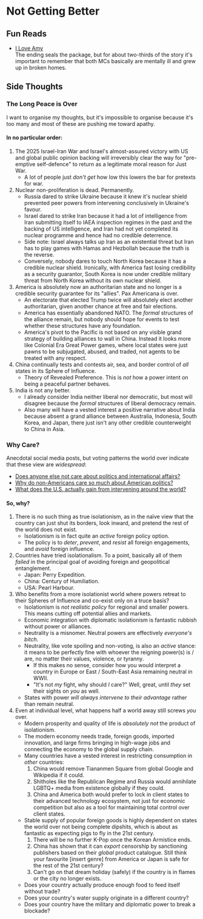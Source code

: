 #   Not Getting Better

##  Fun Reads

-   [I Love Amy](https://www.tappytoon.com/en/book/i-love-amy)\
    The ending seals the package,
    but for about two-thirds of the story it's important to remember
    that both MCs basically are mentally ill and grew up in broken homes.

##  Side Thoughts

### The Long Peace is Over

I want to organise my thoughts, 
but it's impossible to organise because it's too many
and most of these are pushing me toward apathy.

####    In no particular order:

1.  The 2025 Israel-Iran War and Israel's almost-assured victory with US and global public opinion backing
    will irreversibly clear the way for "pre-emptive self-defence" to return as a legitimate moral reason for Just War.
    -   A lot of people just _don't get_ how low this lowers the bar for pretexts for war.
2.  Nuclear non-proliferation is dead.
    Permanently.
    -   Russia dared to strike Ukraine because it knew it's nuclear shield prevented peer powers from intervening conclusively in Ukraine's favour.
    -   Israel dared to strike Iran because it had a lot of intelligence from Iran submitting itself to IAEA inspection regimes in the past 
        and the backing of US intelligence, 
        and Iran had not yet completed its nuclear programme and hence had no credible deterrence.
    -   Side note: Israel always talks up Iran as an existential threat
        but Iran has to play games with Hamas and Hezbollah because the truth is the reverse.
    -   Conversely, nobody dares to touch North Korea because it has a credible nuclear shield.
        Ironically, with America fast losing credibility as a security guarantor,
        South Korea is now under credible military threat from North Korea without its own nuclear shield.
3.  America is absolutely now an authoritarian state and no longer is a credible security guarantee for its "allies".
    Pax Americana is over.
    -   An electorate that elected Trump twice will absolutely elect another authoritarian,
        given another chance at free and fair elections.
    -   America has essentially abandoned NATO.
        The _formal_ structures of the alliance remain,
        but nobody should hope for events to test whether these structures have any foundation.
    -   America's pivot to the Pacific is not based on any visible grand strategy of building alliances to wall in China.
        Instead it looks more like Colonial Era Great Power games,
        where local states were just pawns to be subjugated, abused, and traded, not agents to be treated with any respect.
4.  China continually tests and contests air, sea, and border control of _all_ states in its Sphere of Influence.
    -   Theory of Revealed Preference.
        This is _not_ how a power intent on being a peaceful partner behaves.
5.  India is not any better.
    -   I already consider India neither liberal nor democratic,
        but most will disagree because the _formal_ structures of liberal democracy remain.
    -   Also many will have a vested interest a positive narrative about India
        because absent a grand alliance between Australia, Indonesia, South Korea, and Japan,
        there just isn't any other credible counterweight to China in Asia.

### Why Care?

Anecdotal social media posts, 
but voting patterns the world over indicate that these view are _widespread_:
-   [Does anyone else not care about politics and international affairs?](https://old.reddit.com/r/SeriousConversation/comments/18f31xl/does_anyone_else_not_care_about_politics_and)
-   [Why do non-Americans care so much about American politics?](https://old.reddit.com/r/NoStupidQuestions/comments/1c0m386/why_do_nonamericans_care_so_much_about_american)
-   [What does the U.S. actually gain from intervening around the world?](https://old.reddit.com/r/geopolitics/comments/19bx7p2/what_does_the_us_actually_gain_from_intervening)

####    So, why?

1.  There is no such thing as true isolationism, 
    as in the na&iuml;ve view that the country can just shut its borders, look inward,
    and pretend the rest of the world does not exist.
    -   Isolationism is in fact quite an _active_ foreign policy option. 
    -   The policy is to _deter_, _prevent_, and _resist_ all foreign engagements, and _avoid_ foreign influence.
2.  Countries have tried isolationalism.
    To a point, basically all of them _failed_ in the principal goal
    of avoiding foreign and geopolitical entanglement.
    -   Japan: Perry Expedition.
    -   China: Century of Humiliation.
    -   USA: Pearl Harbour.
3.  Who benefits from a more isolationist world
    where powers retreat to their Spheres of Influence and co-exist only on a truce basis?
    -   Isolationism is _not realistic policy_ for regional and smaller powers.
        This means cutting off potential allies and markets.
    -   Economic integration with diplomatic isolationism is fantastic rubbish
        without power or alliances.
    -   Neutrality is a misnomer.
        Neutral powers are effectively _everyone's bitch_.
    -   Neutrality, like vote spoiling and non-voting, is also an _active_ stance:
        it means to be perfectly fine with whoever the reigning power(s) is / are,
        no matter their values, violence, or tyranny.
        -   If this makes no sense, consider how you would interpret a country in Europe or East / South-East Asia remaining neutral in WWII.
        -   "It's not _my_ fight, why should _I_ care?" Well, great, until _they_ set their sights on _you_ as well.
    -   States with power _will always intervene to their advantage_ rather than remain neutral.
4.  Even at individual level, what happens half a world away still screws _you_ over.
    -   Modern prosperity and quality of life is _absolutely not_ the product of isolationism.
    -   The modern economy needs trade, foreign goods, imported innovation,
        and large firms bringing in high-wage jobs and connecting the economy to the global supply chain.
    -   Many countries have a vested interest in restricting consumption in _other_ countries:
        1.  China would remove Tiananmen Square from global Google and Wikipedia if it could.
        2.  Shitholes like the Republican Regime and Russia would annihilate LGBTQ+ media from existence globally if they could.
        3.  China and America both would prefer to lock in client states to their advanced technology ecosystem,
            not just for economic competition but also as a tool for maintaining total control over client states.
    -   Stable supply of popular foreign goods is highly dependent on states the world over not being complete dipshits,
        which is about as fantastic as expecting pigs to fly in the 21st century.
        1.  There will be no further K-Pop once the Korean Armistice ends.
        2.  China has shown that it can _export_ censorship by sanctioning publishers based on their _global_ product catalogue.
            Still think your favourite [insert genre] from America or Japan is safe for the rest of the 21st century?
        3.  Can't go on that dream holiday (safely) if the country is in flames or the city no longer exists.
    -   Does your country actually produce enough food to feed itself without trade?
    -   Does your country's water supply originate in a different country?
    -   Does your country have the military and diplomatic power to break a blockade?